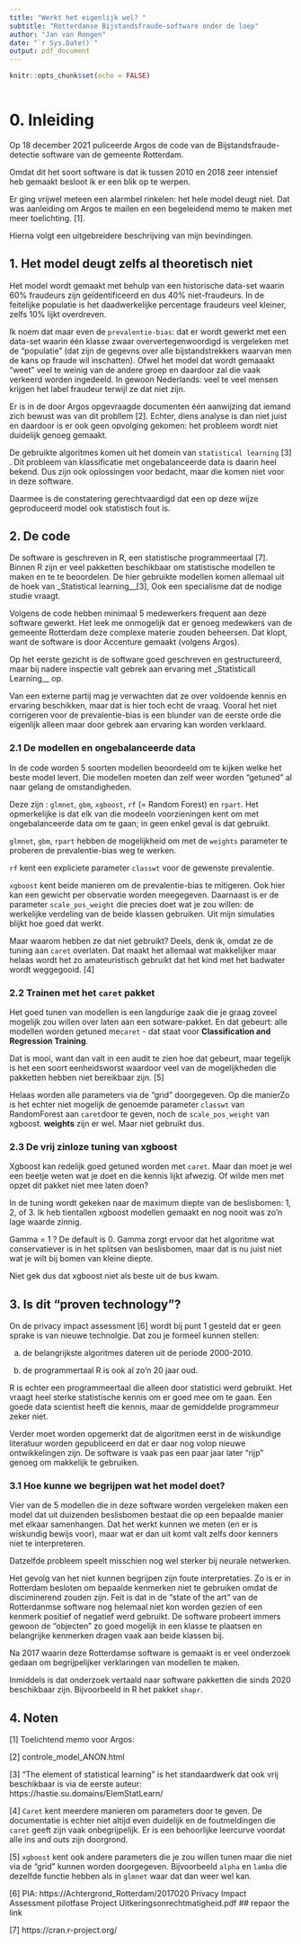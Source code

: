 ```yaml
---
title: "Werkt het eigenlijk wel? "
subtitle: "Rotterdanse Bijstandsfraude-software onder de loep"
author: "Jan van Rongen"
date: "`r Sys.Date()`"
output: pdf_document
---
```


```r
knitr::opts_chunk$set(echo = FALSE)
 
```
# 0. Inleiding

Op 18 december 2021 puliceerde Argos de code van de Bijstandsfraude-detectie software van de gemeente Rotterdam. 

Omdat dit het soort software is dat ik tussen 2010 en 2018 zeer intensief heb gemaakt besloot ik er een blik op te werpen. 

Er ging vrijwel meteen een alarmbel rinkelen: het hele model deugt niet. Dat was aanleiding om Argos te mailen en een begeleidend memo te maken met meer toelichting.  [1]. 

Hierna volgt een uitgebreidere beschrijving van mijn bevindingen.

## 1. Het model deugt zelfs al theoretisch niet

Het model wordt gemaakt met behulp van een historische data-set waarin 60% fraudeurs zijn geïdentificeerd en dus 40% niet-fraudeurs. In de feitelijke populatie is het daadwerkelijke percentage fraudeurs veel kleiner, zelfs 10% lijkt overdreven.

Ik noem dat maar even de `prevalentie-bias`: dat er wordt gewerkt met een data-set waarin één klasse zwaar oververtegenwoordigd is vergeleken met de "populatie" (dat zijn de gegevns over alle bijstandstrekkers waarvan men de kans op fraude wil inschatten). Ofwel het model dat wordt gemaaakt "weet" veel te weinig van de andere groep en daardoor zal die vaak verkeerd worden ingedeeld. In gewoon Nederlands: veel te veel mensen krijgen het label fraudeur terwijl ze dat niet zijn.

Er is in de door Argos opgevraagde documenten één aanwijzing dat iemand zich bewust was van dit probllem [2]. Echter, diens analyse is dan niet juist en daardoor is er ook geen opvolging gekomen: het probleem wordt niet duidelijk genoeg gemaakt.  

De gebruikte algoritmes komen uit het domein van `statistical learning` [3] . Dit probleem van klassificatie met ongebalanceerde data is daarin heel bekend. Dus zijn ook oplossingen voor bedacht, maar die komen niet voor in deze software.

Daarmee is de constatering gerechtvaardigd dat een op deze wijze geproduceerd model ook statistisch fout is. 

## 2. De code

De software is geschreven in R, een statistische programmeertaal [7]. Binnen R zijn er veel pakketten beschikbaar om statistische modellen te maken en te te beoordelen. De hier gebruikte modellen komen allemaal uit de hoek van  _Statistical learning__[3], Ook een specialisme dat de nodige studie vraagt. 

Volgens de code hebben minimaal 5 medewerkers frequent aan deze software gewerkt. Het leek me onmogelijk dat er genoeg medewkers van de gemeente Rotterdam deze complexe materie zouden beheersen. Dat klopt, want de software is door Accenture gemaakt (volgens Argos). 

Op het eerste gezicht is de software goed geschreven en gestructureerd, maar bij nadere inspectie valt gebrek aan ervaring met _Statisticall Learning__ op. 

Van een externe partij mag je verwachten dat ze over voldoende kennis en ervaring beschikken, maar dat is hier toch echt de vraag. Vooral het niet corrigeren voor de prevalentie-bias is een blunder van de eerste orde die eigenlijk alleen maar door gebrek aan ervaring kan worden verklaard.

### 2.1 De modellen en ongebalanceerde data

In de code worden 5 soorten modellen beoordeeld om te kijken welke het beste model levert. Die modellen moeten dan zelf weer worden "getuned" al naar gelang de omstandigheden.

Deze zijn : `glmnet`, `gbm`, `xgboost`, `rf` (= Random Forest) en `rpart`. Het opmerkelijke is dat elk van die modeeln voorzieningen kent om met ongebalanceerde data om te gaan; in geen enkel geval is dat gebruikt. 

`glmnet`, `gbm`, `rpart` hebben de mogelijkheid om met de `weights` parameter te proberen de prevalentie-bias weg te werken.

`rf` kent een expliciete parameter `classwt` voor de gewenste prevalentie. 

`xgboost` kent beide manieren om de prevalentie-bias te mitigeren. Ook hier kan een gewicht per observatie worden meegegeven. Daarnaast is er de parameter `scale_pos_weight` die precies doet wat je zou willen: de werkelijke verdeling van de beide klassen gebruiken. Uit mijn simulaties blijkt hoe goed dat werkt.

Maar waarom hebben ze dat niet gebruikt? Deels, denk ik, omdat ze de tuning aan `caret` overlaten. Dat maakt het allemaal wat makkelijker maar helaas wordt het zo amateuristisch gebruikt dat het kind met het badwater wordt weggegooid. [4]

### 2.2 Trainen met het `caret` pakket

Het goed tunen van modellen is een langdurige zaak die je graag zoveel mogelijk zou willen over laten aan een sotware-pakket. En dat gebeurt: alle modellen worden getuned me`caret` - dat staat voor __Classification and Regression Training__. 

Dat is mooi, want dan valt in een audit te zien hoe dat gebeurt, maar tegelijk is het een soort eenheidsworst waardoor veel van de mogelijkheden die pakketten hebben niet bereikbaar zijn. [5]

Helaas worden alle parameters via de "grid" doorgegeven. Op die manierZo is het echter niet mogelijk de genoemde parameter `classwt` van RandomForest aan `caret`door te geven, noch de `scale_pos_weight` van xgboost. __weights__ zijn er wel. Maar niet gebruikt dus.

### 2.3 De vrij zinloze tuning van xgboost

Xgboost kan redelijk goed getuned worden met `caret`. Maar dan moet je wel een beetje weten wat je doet en die kennis lijkt afwezig. Of wilde men met opzet dit pakket niet mee laten doen? 

In de tuning wordt gekeken naar de maximum diepte van de beslisbomen: 1, 2, of 3.  Ik heb tientallen xgboost modellen gemaakt en nog nooit was zo'n lage waarde zinnig. 

Gamma = 1 ? De default is 0. Gamma zorgt ervoor dat het algoritme wat conservatiever is in het splitsen van beslisbomen, maar dat is nu juist niet wat je wilt bij bomen van kleine diepte. 

Niet gek dus dat xgboost niet als beste uit de bus kwam. 

## 3. Is dit "proven technology"? 

On de privacy impact assessment [6]  wordt bij punt 1 gesteld dat er geen sprake is van nieuwe technolgie. Dat zou je formeel kunnen stellen: 

(a) de belangrijkste algoritmes dateren uit de periode 2000-2010.

(b) de programmertaal R is ook al zo'n 20 jaar oud.

R is echter een programmeertaal die alleen door statistici werd gebruikt. Het vraagt heel sterke statistische kennis om er goed mee om te gaan. Een goede data scientist heeft die kennis, maar de gemiddelde programmeur zeker niet. 

Verder moet worden opgemerkt dat de algoritmen eerst in de wiskundige literatuur worden gepubliceerd en dat er daar nog volop nieuwe ontwikkelingen zijn. De software is vaak pas een paar jaar later "rijp" genoeg om makkelijk te gebruiken.

### 3.1 Hoe kunne we begrijpen wat het model doet?

Vier van de 5 modellen die in deze software worden vergeleken maken een model dat uit duizenden beslisbomen bestaat die op een bepaalde manier met elkaar samenhangen. Dat het werkt kunnen we meten (en er is wiskundig bewijs voor), maar wat er dan uit komt valt zelfs door kenners niet te interpreteren. 

Datzelfde probleem speelt misschien nog wel sterker bij neurale netwerken.

Het gevolg van het niet kunnen begrijpen zijn foute interpretaties. Zo is er in Rotterdam besloten om bepaalde kenmerken niet te gebruiken omdat de disciminerend zouden zijn. Feit is dat in de "state of the art" van de Rotterdanmse software nog helemaal niet kon worden gezien of een kenmerk positief of negatief werd gebruikt. De software probeert immers gewoon de "objecten" zo goed mogelijk in een klasse te plaatsen en belangrijke kenmerken dragen vaak aan beide klassen bij.

Na 2017 waarin deze Rotterdamse software is gemaakt is er veel onderzoek gedaan om begrijpelijker verklaringen van modellen te maken. 

Inmiddels is dat onderzoek vertaald naar software pakketten die sinds 2020 beschikbaar zijn. Bijvoorbeeld in R het pakket `shapr`. 


## 4. Noten

[1] Toelichtend memo voor Argos: 

[2] controle_model_ANON.html

[3] "The element of statistical learning" is het standaardwerk dat ook vrij beschikbaar is via de eerste auteur: https://hastie.su.domains/ElemStatLearn/

[4] `Caret` kent meerdere manieren om parameters door te geven. De documentatie is echter niet altijd even duidelijk en de foutmeldingen die `caret` geeft zijn vaak onbegrijpelijk. Er is een behoorlijke leercurve voordat alle ins and outs zijn doorgrond. 

[5] `xgboost` kent ook andere parameters die je zou willen tunen maar die niet via de "grid" kunnen worden doorgegeven. Bijvoorbeeld `alpha` en `lamba` die dezelfde functie hebben als in `glmnet` waar dat dan weer wel kan. 

[6] PIA: https://Achtergrond_Rotterdam/2017020 Privacy Impact Assessment pilotfase Project Uitkeringsonrechtmatigheid.pdf ## repaor the link

[7] https://cran.r-project.org/
